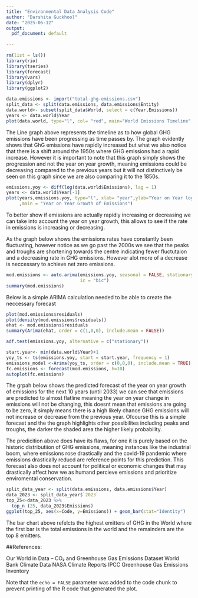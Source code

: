 ---
title: "Environmental Data Analysis Code"
author: "Darshita Guckhool"
date: "2025-06-12"
output:
  pdf_document: default
  
---

```{r echo=TRUE}
rm(list = ls())
library(rio)
library(tseries)
library(forecast)
library(vars)
library(dplyr)
library(ggplot2)
```


```{r echo=TRUE}
data.emissions <- import("total-ghg-emissions.csv")
split_data <- split(data.emissions, data.emissions$Entity)
data.world<- subset(split_data$World, select = c(Year,Emissions))
years <- data.world$Year
plot(data.world, type="l", col= "red", main="World Emissions Timeline" )

```


The Line graph above represents the timeline as to how global GHG emissions have
been progressing as time passes by. The graph evidently shows that GhG emissions
have rapidly increased but what we also notice that there is a shift around the
1950s where GHG emissions had a rapid increase. However it is important to note
that this graph simply shows the progression and not the year on year growth, 
meaning emissions could be decreasing compared to the previous years but it will
not distinctively be seen on this graph since we are also comparing it to the 
1850s.

```{r echo=TRUE}
emissions.yoy <- diff(log(data.world$Emissions), lag = 1)
years <- data.world$Year[-1]
plot(years,emissions.yoy, type="l", xlab= "year",ylab="Year on Year log change" 
     ,main = "Year on Year Growth of Emissions")

```

To better show if emissions are actually rapidly increasing or decreasing we can
take into account the year on year growth, this allows to see if the rate in 
emissions is increasing or decreasing. 

As the graph below shows the emissions rates have constantly been fluctuating,
however notice as we go past the 2000s we see that the peaks and troughs are 
shortening towards the centre indicating fewer fluctutaion and a decreasing
rate in GHG emissions. However alot more of a decrease is neccessary to achieve
net zero emissions.

```{r echo=TRUE}
mod.emissions <- auto.arima(emissions.yoy, seasonal = FALSE, stationary = TRUE, 
                            ic = "bic")
summary(mod.emissions)


```


Below is a simple ARIMA calculation needed to be able to create the neccessary
forecast

```{r echo=TRUE}
plot(mod.emissions$residuals)
plot(density(mod.emissions$residuals))
ehat <- mod.emissions$residuals
summary(Arima(ehat, order = c(1,0,0), include.mean = FALSE))
```


```{r echo=TRUE}
adf.test(emissions.yoy, alternative = c("stationary"))
```


```{r echo=TRUE}
start.year<- min(data.world$Year)+1
yoy_ts <- ts(emissions.yoy, start = start.year, frequency = 1)
emissions_model <-Arima(yoy_ts, order = c(0,0,0), include.mean = TRUE)
fc.emissions <- forecast(mod.emissions, h=10)
autoplot(fc.emissions)

```


The grpah below shows the predicted forecast of the year on year growth of 
emissions for the next 10 years (until 2033) we can see that emissions are 
predicted to almost flatline meaning the year on year change in emissions will
not be changing, this doesnt mean that emissions are going to be zero, it simply
means there is a high likely chance GHG emissions will not increase or decrease
from the previous year. Ofcourse this is a simple forecast and the the graph
highlights other possibilites including peaks and troughs, the darker the shaded
area the higher likely probability. 

The predicition above does have its flaws, for one it is purely based on the 
historic distributiion of GHG emissions, meaning instances like the industrial 
boom, where emissions rose drastically and the covid-19 pandemic where emissions
drastically reducd are reference points for this prediction. This forecast also 
does not account for political or economic changes that may drastically affect
how we as humand percieve emissions and prioritize enviromental conservation.

```{r echo=TRUE}

split_data_year <- split(data.emissions, data.emissions$Year)
data_2023 <- split_data_year$`2023`
top_25<-data_2023 %>%
  top_n (25, data_2023$Emissions)
ggplot(top_25, aes(x=Code, y=Emissions)) + geom_bar(stat="Identity")


```


The bar chart above refelcts the highest emitters of GHG in the World where the
first bar is the total emissions in the world and the remainders are the top 8
emitters.



##References:

Our World in Data – CO₂ and Greenhouse Gas Emissions Dataset
World Bank Climate Data
NASA Climate Reports
IPCC Greenhouse Gas Emissions Inventory



Note that the `echo = FALSE` parameter was added to the code chunk to prevent printing of the R code that generated the plot.

